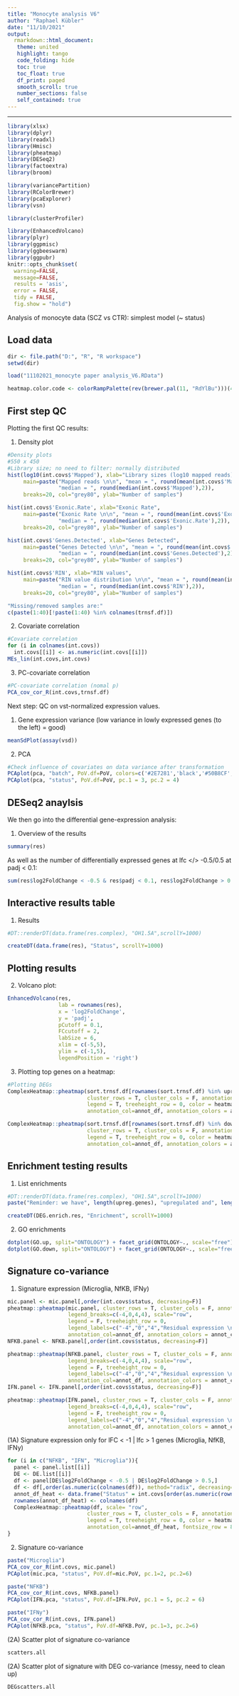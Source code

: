 ```yaml
---
title: "Monocyte analysis V6"
author: "Raphael Kübler"
date: "11/10/2021"
output:
  rmarkdown::html_document:
   theme: united
   highlight: tango
   code_folding: hide
   toc: true
   toc_float: true
   df_print: paged
   smooth_scroll: true
   number_sections: false
   self_contained: true 
---
```


---

```r
library(xlsx)
library(dplyr)
library(readxl)
library(Hmisc)
library(pheatmap)
library(DESeq2)
library(factoextra)
library(broom)

library(variancePartition)
library(RColorBrewer)
library(pcaExplorer)
library(vsn)

library(clusterProfiler)

library(EnhancedVolcano)
library(plyr)
library(ggpmisc)
library(ggbeeswarm)
library(ggpubr)
knitr::opts_chunk$set( 
  warning=FALSE,
  message=FALSE,
  results = 'asis',
  error = FALSE,
  tidy = FALSE,
  fig.show = "hold")
```

Analysis of monocyte data (SCZ vs CTR): simplest model (~ status)

## Load data
```r
dir <- file.path("D:", "R", "R workspace")
setwd(dir)

load("11102021_monocyte paper analysis_V6.RData")

heatmap.color.code <- colorRampPalette(rev(brewer.pal(11, "RdYlBu")))(496)

```

## First step QC

Plotting the first QC results:

(1) Density plot
```r
#Density plots
#550 x 450
#Library size; no need to filter: normally distributed
hist(log10(int.covs$'Mapped'), xlab="Library sizes (log10 mapped reads)", 
     main=paste("Mapped reads \n\n", "mean = ", round(mean(int.covs$'Mapped'),2), ";",
                "median = ", round(median(int.covs$'Mapped'),2)), 
     breaks=20, col="grey80", ylab="Number of samples")

hist(int.covs$'Exonic.Rate', xlab="Exonic Rate", 
     main=paste("Exonic Rate \n\n", "mean = ", round(mean(int.covs$'Exonic.Rate'),2), ";",
                "median = ", round(median(int.covs$'Exonic.Rate'),2)), 
     breaks=20, col="grey80", ylab="Number of samples")

hist(int.covs$'Genes.Detected', xlab="Genes Detected", 
     main=paste("Genes Detected \n\n", "mean = ", round(mean(int.covs$'Genes.Detected'),2), ";",
                "median = ", round(median(int.covs$'Genes.Detected'),2)), 
     breaks=20, col="grey80", ylab="Number of samples")

hist(int.covs$'RIN', xlab="RIN values", 
     main=paste("RIN value distribution \n\n", "mean = ", round(mean(int.covs$'RIN'),2), ";",
                "median = ", round(median(int.covs$'RIN'),2)), 
     breaks=20, col="grey80", ylab="Number of samples")

"Missing/removed samples are:"
c(paste(1:40)[!paste(1:40) %in% colnames(trnsf.df)])


```

(2) Covariate correlation
```r
#Covariate correlation
for (i in colnames(int.covs))
  int.covs[[i]] <- as.numeric(int.covs[[i]])
MEs_lin(int.covs,int.covs)
```

(3) PC-covariate correlation
```r

#PC-covariate correlation (nomal p)
PCA_cov_cor_R(int.covs,trnsf.df)

```

Next step: QC on vst-normalized expression values.

(1) Gene expression variance (low variance in lowly expressed genes (to the left) = good)

```r
meanSdPlot(assay(vsd))
```

(2) PCA

```r
#Check influence of covariates on data variance after transformation
PCAplot(pca, "batch", PoV.df=PoV, colors=c('#2E7281','black','#50B8CF',"green"), pc.1 = 3, pc.2 = 4)
PCAplot(pca, "status", PoV.df=PoV, pc.1 = 3, pc.2 = 4)

```

## DESeq2 anaylsis

We then go into the differential gene-expression analysis:

(1) Overview of the results 
```r
summary(res)
```

As well as the number of differentially expressed genes at lfc </> -0.5/0.5 at padj < 0.1:

```r
sum(res$log2FoldChange < -0.5 & res$padj < 0.1, res$log2FoldChange > 0.5 & res$padj < 0.1, na.rm=TRUE)
```

## Interactive results table

(1) Results

```r
#DT::renderDT(data.frame(res.complex), "OH1.5A",scrollY=1000)

createDT(data.frame(res), "Status", scrollY=1000)

```

## Plotting results

(2) Volcano plot:
```r
EnhancedVolcano(res,
                lab = rownames(res),
                x = 'log2FoldChange',
                y = 'padj',
                pCutoff = 0.1,
                FCcutoff = 2,
                labSize = 6,
                xlim = c(-5,5),
                ylim = c(-1,5),
                legendPosition = 'right')
```

(3) Plotting top genes on a heatmap:
```r

#Plotting DEGs
ComplexHeatmap::pheatmap(sort.trnsf.df[rownames(sort.trnsf.df) %in% upreg.genes,], scale= "row",
                         cluster_rows = T, cluster_cols = F, annotation_legend = T, show_colnames = F, show_rownames = T,
                         legend = T, treeheight_row = 0, color = heatmap.color.code,
                         annotation_col=annot_df, annotation_colors = annot_colors, fontsize_row = 8)

ComplexHeatmap::pheatmap(sort.trnsf.df[rownames(sort.trnsf.df) %in% downreg.genes,], scale= "row",
                         cluster_rows = T, cluster_cols = F, annotation_legend = T, show_colnames = F, show_rownames = T,
                         legend = T, treeheight_row = 0, color = heatmap.color.code,
                         annotation_col=annot_df, annotation_colors = annot_colors, fontsize_row = 8)

```


## Enrichment testing results
(1) List enrichments
```r
#DT::renderDT(data.frame(res.complex), "OH1.5A",scrollY=1000)
paste("Reminder: we have", length(upreg.genes), "upregulated and", length(downreg.genes), "downregulated genes.")

createDT(DEG.enrich.res, "Enrichment", scrollY=1000)

```

(2) GO enrichments
```r

dotplot(GO.up, split="ONTOLOGY") + facet_grid(ONTOLOGY~., scale="free")
dotplot(GO.down, split="ONTOLOGY") + facet_grid(ONTOLOGY~., scale="free")
```

## Signature co-variance
(1) Signature expression (Microglia, NfKB, IFNy)
```r
mic.panel <- mic.panel[,order(int.covs$status, decreasing=F)]
pheatmap::pheatmap(mic.panel, cluster_rows = T, cluster_cols = F, annotation_legend = F, show_colnames = F, show_rownames = T,
                   legend_breaks=c(-4,0,4,4), scale="row",
                   legend = F, treeheight_row = 0,
                   legend_labels=c("-4","0","4","Residual expression \n\n"),
                   annotation_col=annot_df, annotation_colors = annot_colors, fontsize_row = 8)
NFKB.panel <- NFKB.panel[,order(int.covs$status, decreasing=F)]

pheatmap::pheatmap(NFKB.panel, cluster_rows = T, cluster_cols = F, annotation_legend = F, show_colnames = F, show_rownames = F,
                   legend_breaks=c(-4,0,4,4), scale="row",
                   legend = F, treeheight_row = 0,
                   legend_labels=c("-4","0","4","Residual expression \n\n"),
                   annotation_col=annot_df, annotation_colors = annot_colors, fontsize_row = 8)
IFN.panel <- IFN.panel[,order(int.covs$status, decreasing=F)]

pheatmap::pheatmap(IFN.panel, cluster_rows = T, cluster_cols = F, annotation_legend = F, show_colnames = F, show_rownames = F,
                   legend_breaks=c(-4,0,4,4), scale="row",
                   legend = F, treeheight_row = 0,
                   legend_labels=c("-4","0","4","Residual expression \n\n"),
                   annotation_col=annot_df, annotation_colors = annot_colors, fontsize_row = 8)

```

(1A) Signature expression only for lFC < -1 | lfc > 1 genes (Microglia, NfKB, IFNy)
```r
for (i in c("NFKB", "IFN", "Microglia")){
  panel <- panel.list[[i]]
  DE <- DE.list[[i]]
  df <- panel[DE$log2FoldChange < -0.5 | DE$log2FoldChange > 0.5,]
  df <- df[,order(as.numeric(colnames(df)), method="radix", decreasing=F)]
  annot_df_heat <- data.frame("Status" = int.covs[order(as.numeric(rownames(int.covs), decreasing=F)),]$status, check.names=F)
  rownames(annot_df_heat) <- colnames(df)
  ComplexHeatmap::pheatmap(df, scale= "row",
                         cluster_rows = T, cluster_cols = F, annotation_legend = T, show_colnames = F, show_rownames = T,
                         legend = T, treeheight_row = 0, color = heatmap.color.code,
                         annotation_col=annot_df_heat, fontsize_row = 8)
}

```

(2) Signature co-variance
```r
paste("Microglia")
PCA_cov_cor_R(int.covs, mic.panel)
PCAplot(mic.pca, "status", PoV.df=mic.PoV, pc.1=2, pc.2=6)

paste("NFKB")
PCA_cov_cor_R(int.covs, NFKB.panel)
PCAplot(IFN.pca, "status", PoV.df=IFN.PoV, pc.1 = 5, pc.2 = 6)

paste("IFNy")
PCA_cov_cor_R(int.covs, IFN.panel)
PCAplot(NFKB.pca, "status", PoV.df=NFKB.PoV, pc.1=3, pc.2=6)


```

(2A) Scatter plot of signature co-variance
```r
scatters.all

```

(2A) Scatter plot of signature with DEG co-variance (messy, need to clean up)
```r
DEGscatters.all

```


